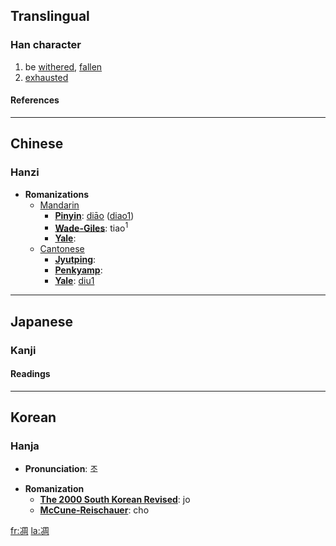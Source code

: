 {{see|雕}}

==Translingual==
===Han character===
{{Han char|rad=冫|as=08|sn=10|four=3712<sub>0</sub>|canj=戈一月土口 (IMBGR)}}
# be [[withered]], [[fallen]]
# [[exhausted]]
====References====
{{Han ref|kx=0132.440|dkj=01668|dj=0296.320|hdz=10299.070|uh=51CB|ud=20939|bh=ADE4|bd=44516}}
----

==Chinese==
===Hanzi===


* '''Romanizations'''
** [[Mandarin]]
*** '''[[Pinyin]]''': [[diāo]] ([[diao1]])
*** '''[[Wade-Giles]]''': tiao<sup>1</sup>
*** '''[[Yale]]''': 
**[[Cantonese]]
***'''[[Jyutping]]''':
***'''[[Penkyamp]]''': 
***'''[[Yale]]''': [[diu1]]


----
==Japanese==
===Kanji===
{{ja-kanji|grade=|rs=冫08}}
====Readings====
{{ja-readings|on=[[ちょう]] (chō)|kun=[[しぼむ]] (shibomu), [[おちぶれる]] (ochibureru)}}


----
==Korean==
===Hanja===

* '''Pronunciation''': 조

* '''Romanization'''
** '''[[The 2000 South Korean Revised Romanization|The 2000 South Korean Revised]]''': jo
** '''[[McCune-Reischauer]]''': cho


[[fr:凋]]
[[la:凋]]